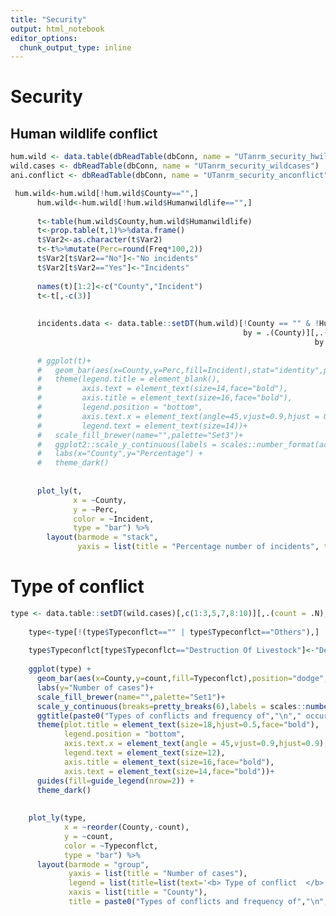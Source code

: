 ```yaml
---
title: "Security"
output: html_notebook
editor_options: 
  chunk_output_type: inline
---
```




# Security
## Human wildlife conflict

```r
hum.wild <- data.table(dbReadTable(dbConn, name = "UTanrm_security_hwildlife"))
wild.cases <- dbReadTable(dbConn, name = "UTanrm_security_wildcases")
ani.conflict <- dbReadTable(dbConn, name = "UTanrm_security_anconflict")
```


```r
 hum.wild<-hum.wild[!hum.wild$County=="",]
      hum.wild<-hum.wild[!hum.wild$Humanwildlife=="",]
      
      t<-table(hum.wild$County,hum.wild$Humanwildlife)
      t<-prop.table(t,1)%>%data.frame()
      t$Var2<-as.character(t$Var2)
      t<-t%>%mutate(Perc=round(Freq*100,2))
      t$Var2[t$Var2=="No"]<-"No incidents"
      t$Var2[t$Var2=="Yes"]<-"Incidents"
      
      names(t)[1:2]<-c("County","Incident")
      t<-t[,-c(3)]
      
      
      incidents.data <- data.table::setDT(hum.wild)[!County == "" & !Humanwildlife=="",.(count = .N, Humanwildlife = Humanwildlife), 
                                                    by = .(County)][,.(total.count = sum(count),count=count,Humanwildlife = Humanwildlife), 
                                                                    by =.(County)][,.(Perc = round(count/total.count*100,0)),by=.(County,Humanwildlife)]
      
      # ggplot(t)+
      #   geom_bar(aes(x=County,y=Perc,fill=Incident),stat="identity",position="stack")+
      #   theme(legend.title = element_blank(),
      #         axis.text = element_text(size=14,face="bold"),
      #         axis.title = element_text(size=16,face="bold"),
      #         legend.position = "bottom",
      #         axis.text.x = element_text(angle=45,vjust=0.9,hjust = 0.9),
      #         legend.text = element_text(size=14))+
      #   scale_fill_brewer(name="",palette="Set3")+
      #   ggplot2::scale_y_continuous(labels = scales::number_format(accuracy = 1,scale = 1,suffix = "%")) +
      #   labs(x="County",y="Percentage") +
      #   theme_dark()
      
      
      plot_ly(t,
              x = ~County,
              y = ~Perc,
              color = ~Incident,
              type = "bar") %>%
        layout(barmode = "stack",
               yaxis = list(title = "Percentage number of incidents", ticksuffix = "%"))
```


# Type of conflict
```r

type <- data.table::setDT(wild.cases)[,c(1:3,5,7,8:10)][,.(count = .N), by = .(County,Typeconflct)]
      
    type<-type[!(type$Typeconflct=="" | type$Typeconflct=="Others"),]
    
    type$Typeconflct[type$Typeconflct=="Destruction Of Livestock"]<-"Death of Livestock"
    
    ggplot(type) +
      geom_bar(aes(x=County,y=count,fill=Typeconflct),position="dodge",stat="identity")+
      labs(y="Number of cases")+
      scale_fill_brewer(name="",palette="Set1")+
      scale_y_continuous(breaks=pretty_breaks(6),labels = scales::number_format(accuracy = 1,scale = 1,suffix = "%"))+
      ggtitle(paste0("Types of conflicts and frequency of","\n"," occurence for surveyed counties"))+
      theme(plot.title = element_text(size=18,hjust=0.5,face="bold"),
            legend.position = "bottom",
            axis.text.x = element_text(angle = 45,vjust=0.9,hjust=0.9),
            legend.text = element_text(size=12),
            axis.title = element_text(size=16,face="bold"),
            axis.text = element_text(size=14,face="bold"))+
      guides(fill=guide_legend(nrow=2)) +
      theme_dark()
    
    
    plot_ly(type,
            x = ~reorder(County,-count),
            y = ~count,
            color = ~Typeconflct,
            type = "bar") %>%
      layout(barmode = "group",
             yaxis = list(title = "Number of cases"),
             legend = list(title=list(text='<b> Type of conflict  </b>')),
             xaxis = list(title = "County"),
             title = paste0("Types of conflicts and frequency of","\n"," occurance for surveyed counties"))
    
    
```


